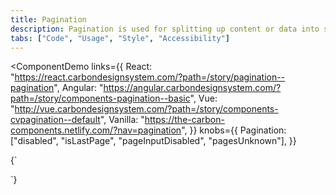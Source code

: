 ```yaml
---
title: Pagination
description: Pagination is used for splitting up content or data into several pages, with a control for navigating to the next or previous page.
tabs: ["Code", "Usage", "Style", "Accessibility"]
---
```


<ComponentDemo
  links={{
    React:
      "https://react.carbondesignsystem.com/?path=/story/pagination--pagination",
    Angular:
      "https://angular.carbondesignsystem.com/?path=/story/components-pagination--basic",
    Vue:
      "http://vue.carbondesignsystem.com/?path=/story/components-cvpagination--default",
    Vanilla: "https://the-carbon-components.netlify.com/?nav=pagination",
  }}
  knobs={{
    Pagination: ["disabled", "isLastPage", "pageInputDisabled", "pagesUnknown"],
  }}
>
  {`
  <div style={{width: '800px'}}>
    <Pagination
      backwardText="Previous page"
      forwardText="Next page"
      itemsPerPageText="Items per page:"
      page={1}
      pageNumberText="Page Number"
      pageSize={10}
      pageSizes={[
        10,
        20,
        30,
        40,
        50
      ]}
      totalItems={103}
    />
  </div>
  `}
</ComponentDemo>

